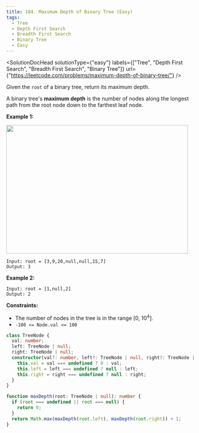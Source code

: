 ```yaml
---
title: 104. Maximum Depth of Binary Tree (Easy)
tags:
  - Tree
  - Depth First Search
  - Breadth First Search
  - Binary Tree
  - Easy
---
```



<SolutionDocHead
  solutionType={"easy"}
  labels={["Tree", "Depth First Search", "Breadth First Search", "Binary Tree"]}
  url={"https://leetcode.com/problems/maximum-depth-of-binary-tree/"}
/>

Given the `root` of a binary tree, return its maximum depth.

A binary tree's <b>maximum depth</b> is the number of nodes along the longest path from the root node down to the farthest leaf node.

<b>Example 1:</b>
<br />

<img src={imageURL} width="483" height="342" />

```
Input: root = [3,9,20,null,null,15,7]
Output: 3
```

<b>Example 2:</b>

```
Input: root = [1,null,2]
Output: 2
```

<b>Constraints:</b>

- The number of nodes in the tree is in the range [0, 10<sup>4</sup>].
- `-100 <= Node.val <= 100`

```ts title=TreeNode.ts
class TreeNode {
  val: number;
  left: TreeNode | null;
  right: TreeNode | null;
  constructor(val?: number, left?: TreeNode | null, right?: TreeNode | null) {
    this.val = val === undefined ? 0 : val;
    this.left = left === undefined ? null : left;
    this.right = right === undefined ? null : right;
  }
}
```

```ts title=solution.ts
function maxDepth(root: TreeNode | null): number {
  if (root === undefined || root === null) {
    return 0;
  }
  return Math.max(maxDepth(root.left), maxDepth(root.right)) + 1;
}
```

